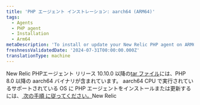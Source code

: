 ```yaml
---
title: 'PHP エージェント インストレーション: aarch64 (ARM64)'
tags:
  - Agents
  - PHP agent
  - Installation
  - Arm64
metaDescription: 'To install or update your New Relic PHP agent on ARM64, start here.'
freshnessValidatedDate: '2024-07-31T00:00:00.000Z'
translationType: machine
---
```


New Relic PHPエージェント リリース 10.10.0 以降の[tar ファイル](/docs/php/php-agent-installation-tar-files)には、PHP 8.0 以降の aarch64 バイナリが含まれています。 aarch64 CPU で実行されているサポートされている OS に PHP エージェントをインストールまたは更新するには、[ 次の手順 に従ってください。](/docs/php/php-agent-installation-tar-files)New Relic

<InstallFeedback />